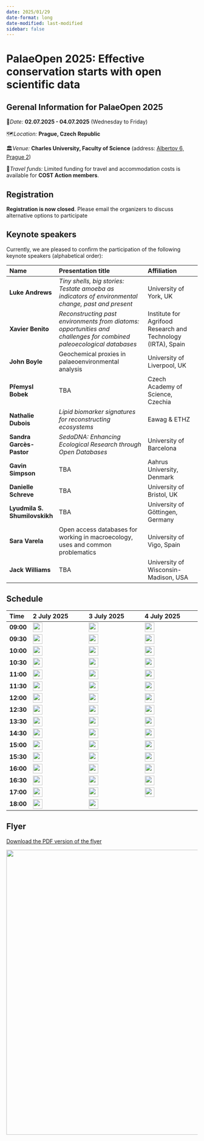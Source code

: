 ```yaml
---
date: 2025/01/29
date-format: long
date-modified: last-modified
sidebar: false
---
```


# PalaeOpen 2025: Effective conservation starts with open scientific data

::: {.callout-important}
## Gerenal Information for PalaeOpen 2025

📅*Date:* **02.07.2025 - 04.07.2025** (Wednesday to Friday)

🗺️*Location:* **Prague, Czech Republic**

🏛️*Venue:* **Charles University, Faculty of Science** (address: [Albertov 6, Prague 2](https://maps.app.goo.gl/MKTEXTdxvn82QME16))

🚗*Travel funds:* Limited funding for travel and accommodation costs is available for **COST Action members**.
:::

## Registration

**Registration is now closed**. Please email the organizers to discuss alternative options to participate

## Keynote speakers

Currently, we are pleased to confirm the participation of the following keynote speakers (alphabetical order):

| Name | Presentation title | Affiliation | 
|:----|:---------|:-----|
| **Luke Andrews** | *Tiny shells, big stories: Testate amoeba as indicators of environmental change, past and present* | University of York, UK |
| **Xavier Benito** | *Reconstructing past environments from diatoms: opportunities and challenges for combined paleoecological databases* | Institute for Agrifood Research and Technology (IRTA), Spain |
| **John Boyle** | Geochemical proxies in palaeoenvironmental analysis | University of Liverpool, UK |
| **Přemysl Bobek** | TBA | Czech Academy of Science, Czechia |
| **Nathalie Dubois** | *Lipid biomarker signatures for reconstructing ecosystems* | Eawag & ETHZ |
| **Sandra Garcès-Pastor** | *SedaDNA: Enhancing Ecological Research through Open Databases* | University of Barcelona |
| **Gavin Simpson** | TBA | Aahrus University, Denmark |
| **Danielle Schreve** | TBA | University of Bristol, UK |
| **Lyudmila S. Shumilovskikh** | TBA | University of Göttingen, Germany |
| **Sara Varela** | Open access databases for working in macroecology, uses and common problematics | University of Vigo, Spain |
| **Jack Williams** | TBA | University of Wisconsin-Madison, USA |

## Schedule


| Time | 2 July 2025 | 3 July 2025 | 4 July 2025 | 
|:---- |:---------------|:---------------|:---------------|
| **09:00**  | <img src="https://img.shields.io/badge/%F0%9F%93%A2plenary-Welcome-blue?style=flat-square" height="25"/> | <img src="https://img.shields.io/badge/👤keynote-John%20Boyle-green?style=flat-square" height="25"/> | <img src="https://img.shields.io/badge/%E2%9A%9C%EF%B8%8FWG-meeting-gold?style=flat-square" height="25"/> |
| **09:30**  | <img src="https://img.shields.io/badge/👤keynote-Jack%20Williams-green?style=flat-square" height="25"/> | <img src="https://img.shields.io/badge/👤keynote-Danielle%20Schreve-green?style=flat-square" height="25"/> | <img src="https://img.shields.io/badge/%E2%9A%9C%EF%B8%8FWG-meeting-gold?style=flat-square" height="25"/> |
| **10:00**  | <img src="https://img.shields.io/badge/👤keynote-Xavier%20Benito-green?style=flat-square" height="25"/> | <img src="https://img.shields.io/badge/👤keynote-Sara%20Varela-green?style=flat-square" height="25"/> | <img src="https://img.shields.io/badge/%E2%9A%9C%EF%B8%8FWG-meeting-gold?style=flat-square" height="25"/> |
| **10:30**  | <img src="https://img.shields.io/badge/%F0%9F%A5%82social-Coffee%20Break-orange?style=flat-square" height="25"/> | <img src="https://img.shields.io/badge/%F0%9F%A5%82social-Coffee%20Break-orange?style=flat-square" height="25"/> | <img src="https://img.shields.io/badge/%F0%9F%A5%82social-Coffee%20Break-orange?style=flat-square" height="25"/> |
| **11:00**  | <img src="https://img.shields.io/badge/👤keynote-Lyudmila%20S.%20Shumilovskikh-green?style=flat-square" height="25"/> | <img src="https://img.shields.io/badge/%F0%9F%97%A8%EF%B8%8F-Breakout%20Sessions-pink?style=flat-square" height="25"/> | <img src="https://img.shields.io/badge/%E2%9A%9C%EF%B8%8FWG-meetings--proxy%20specific-gold?style=flat-square" height="25"/> |
| **11:30**  | <img src="https://img.shields.io/badge/👤keynote-Luke%20Andrews-green?style=flat-square" height="25"/> | <img src="https://img.shields.io/badge/%F0%9F%97%A8%EF%B8%8F-Breakout%20Sessions-pink?style=flat-square" height="25"/> | <img src="https://img.shields.io/badge/%E2%9A%9C%EF%B8%8FWG-meetings--proxy%20specific-gold?style=flat-square" height="25"/> |
| **12:00**  | <img src="https://img.shields.io/badge/👤keynote-Sandra%20Garcés--Pastor-green?style=flat-square" height="25"/> | <img src="https://img.shields.io/badge/%F0%9F%93%A2plenary-Summarizing%20Breakout%20Ses.-blue?style=flat-square" height="25"/> | <img src="https://img.shields.io/badge/%E2%9A%9C%EF%B8%8FWG-meetings--proxy%20specific-gold?style=flat-square" height="25"/> |
| **12:30**  | <img src="https://img.shields.io/badge/%F0%9F%A5%82social-Lunch-orange?style=flat-square" height="25"/> | <img src="https://img.shields.io/badge/%F0%9F%A5%82social-Lunch-orange?style=flat-square" height="25"/> | <img src="https://img.shields.io/badge/%F0%9F%A5%82social-Lunch-orange?style=flat-square" height="25"/> |
| **13:30**  | <img src="https://img.shields.io/badge/%F0%9F%96%BC%EF%B8%8F-Poster%20Session-purple?style=flat-square" height="25"/> | <img src="https://img.shields.io/badge/%F0%9F%97%A8%EF%B8%8F-Breakout%20Sessions-pink?style=flat-square" height="25"/> | <img src="https://img.shields.io/badge/%E2%9A%9C%EF%B8%8FWG-meeting-gold?style=flat-square" height="25"/> |
| **14:30**  | <img src="https://img.shields.io/badge/%F0%9F%96%BC%EF%B8%8F-Poster%20Session-purple?style=flat-square" height="25"/> | <img src="https://img.shields.io/badge/%F0%9F%97%A8%EF%B8%8F-Breakout%20Sessions-pink?style=flat-square" height="25"/> | <img src="https://img.shields.io/badge/%E2%9A%9C%EF%B8%8FWG-meeting-gold?style=flat-square" height="25"/> |
| **15:00**  | <img src="https://img.shields.io/badge/%F0%9F%A5%82social-Coffee%20Break-orange?style=flat-square" height="25"/> | <img src="https://img.shields.io/badge/%F0%9F%93%A2plenary-Summarizing%20Breakout%20Ses.-blue?style=flat-square" height="25"/>  | <img src="https://img.shields.io/badge/%E2%9A%9C%EF%B8%8FWG-meeting-gold?style=flat-square" height="25"/> |
| **15:30**  | <img src="https://img.shields.io/badge/👤keynote-Přemysl%20Bobek-green?style=flat-square" height="25"/> | <img src="https://img.shields.io/badge/%F0%9F%A5%82social-Coffee%20Break-orange?style=flat-square" height="25"/> | <img src="https://img.shields.io/badge/%F0%9F%A5%82social-Coffee%20Break-orange?style=flat-square" height="25"/> |
| **16:00**  | <img src="https://img.shields.io/badge/👤keynote-Gavin%20Simpson-green?style=flat-square" height="25"/> | <img src="https://img.shields.io/badge/%F0%9F%93%A2plenary-Planning%20the%20Action-blue?style=flat-square" height="25"/> | <img src="https://img.shields.io/badge/%E2%9A%9C%EF%B8%8FWG-meetings--next%20steps-gold?style=flat-square" height="25"/> |
| **16:30**  | <img src="https://img.shields.io/badge/👤keynote-Nathalie%20Dubois-green?style=flat-square" height="25"/> | <img src="https://img.shields.io/badge/%F0%9F%93%A2plenary-Planning%20the%20Action-blue?style=flat-square" height="25"/>  | <img src="https://img.shields.io/badge/%E2%9A%9C%EF%B8%8FWG-meetings--next%20steps-gold?style=flat-square" height="25"/> |
| **17:00**  | <img src="https://img.shields.io/badge/👤keynote-John%20Boyle-green?style=flat-square" height="25"/> | <img src="https://img.shields.io/badge/%F0%9F%93%A2plenary-Planning%20the%20Action-blue?style=flat-square" height="25"/>  | <img src="https://img.shields.io/badge/%F0%9F%93%A2plenary-Concluding%20the%20conference-blue?style=flat-square" height="25"/> |
| **18:00**  | <img src="https://img.shields.io/badge/%F0%9F%A5%82social-Ice--breaker-orange?style=flat-square" height="25"/> | <img src="https://img.shields.io/badge/%F0%9F%A5%82social-Dinner%20(joint%20or%20individual)-orange?style=flat-square" height="25"/> |  |




## Flyer

[Download the PDF version of the flyer](https://github.com/PalaeOpen/PalaeOpen.github.io/tree/main/Materials/flyers/Flyer_PaleOpen_2025.pdf){.btn}

<img src="/Materials/flyers/Flyer_PaleOpen_2025.png" align="right" width="750"/>

